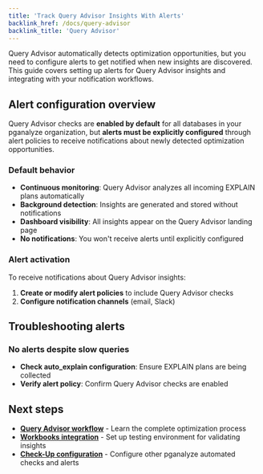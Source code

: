 ```yaml
---
title: 'Track Query Advisor Insights With Alerts'
backlink_href: /docs/query-advisor
backlink_title: 'Query Advisor'
---
```


Query Advisor automatically detects optimization opportunities, but you need to configure alerts to get notified when new insights are discovered. This guide covers setting up alerts for Query Advisor insights and integrating with your notification workflows.

## Alert configuration overview

Query Advisor checks are **enabled by default** for all databases in your pganalyze organization, but **alerts must be explicitly configured** through alert policies to receive notifications about newly detected optimization opportunities.

### Default behavior
- **Continuous monitoring**: Query Advisor analyzes all incoming EXPLAIN plans automatically
- **Background detection**: Insights are generated and stored without notifications
- **Dashboard visibility**: All insights appear on the Query Advisor landing page
- **No notifications**: You won't receive alerts until explicitly configured

### Alert activation
To receive notifications about Query Advisor insights:
1. **Create or modify alert policies** to include Query Advisor checks
2. **Configure notification channels** (email, Slack)

## Troubleshooting alerts

### No alerts despite slow queries
- **Check auto_explain configuration**: Ensure EXPLAIN plans are being collected
- **Verify alert policy**: Confirm Query Advisor checks are enabled

## Next steps

- **[Query Advisor workflow](/docs/query-advisor/from-insight-to-conclusion)** - Learn the complete optimization process
- **[Workbooks integration](/docs/workbooks)** - Set up testing environment for validating insights
- **[Check-Up configuration](/docs/checks)** - Configure other pganalyze automated checks and alerts
